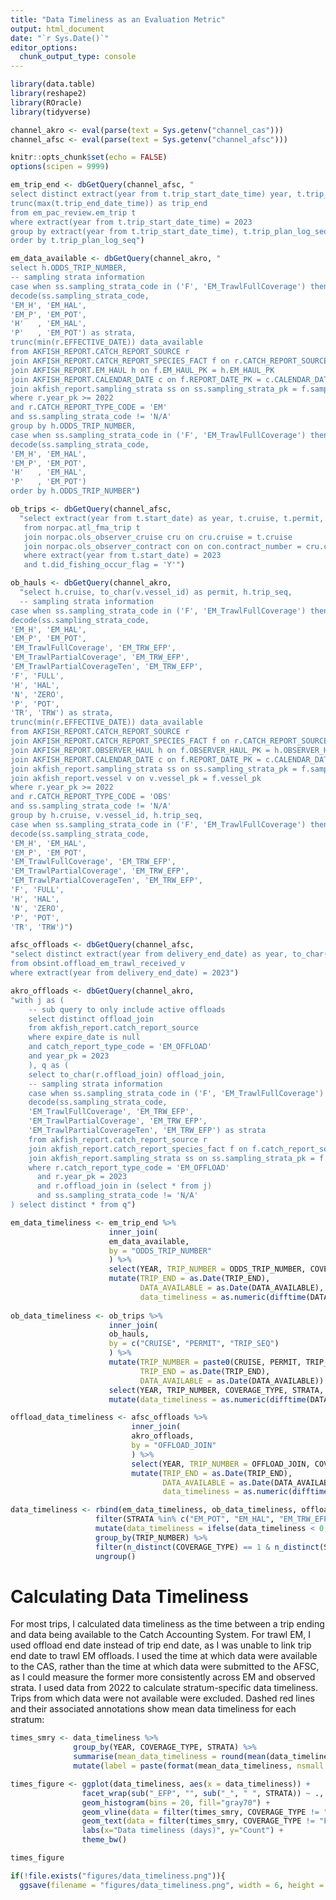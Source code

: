 ```yaml
---
title: "Data Timeliness as an Evaluation Metric"
output: html_document
date: "`r Sys.Date()`"
editor_options: 
  chunk_output_type: console
---
```


```r
library(data.table)
library(reshape2)
library(ROracle)
library(tidyverse)

channel_akro <- eval(parse(text = Sys.getenv("channel_cas")))
channel_afsc <- eval(parse(text = Sys.getenv("channel_afsc")))

knitr::opts_chunk$set(echo = FALSE)
options(scipen = 9999)
```

```r
em_trip_end <- dbGetQuery(channel_afsc, "
select distinct extract(year from t.trip_start_date_time) year, t.trip_plan_log_seq odds_trip_number,
trunc(max(t.trip_end_date_time)) as trip_end
from em_pac_review.em_trip t
where extract(year from t.trip_start_date_time) = 2023
group by extract(year from t.trip_start_date_time), t.trip_plan_log_seq
order by t.trip_plan_log_seq")

em_data_available <- dbGetQuery(channel_akro, "
select h.ODDS_TRIP_NUMBER, 
-- sampling strata information
case when ss.sampling_strata_code in ('F', 'EM_TrawlFullCoverage') then 'FULL' else 'PARTIAL' end as coverage_type,
decode(ss.sampling_strata_code,
'EM_H', 'EM_HAL',
'EM_P', 'EM_POT',
'H'   , 'EM_HAL',
'P'   , 'EM_POT') as strata,
trunc(min(r.EFFECTIVE_DATE)) data_available
from AKFISH_REPORT.CATCH_REPORT_SOURCE r
join AKFISH_REPORT.CATCH_REPORT_SPECIES_FACT f on r.CATCH_REPORT_SOURCE_PK = f.CATCH_REPORT_SOURCE_PK
join AKFISH_REPORT.EM_HAUL h on f.EM_HAUL_PK = h.EM_HAUL_PK
join AKFISH_REPORT.CALENDAR_DATE c on f.REPORT_DATE_PK = c.CALENDAR_DATE_PK
join akfish_report.sampling_strata ss on ss.sampling_strata_pk = f.sampling_strata_pk
where r.year_pk >= 2022 
and r.CATCH_REPORT_TYPE_CODE = 'EM'
and ss.sampling_strata_code != 'N/A'
group by h.ODDS_TRIP_NUMBER,
case when ss.sampling_strata_code in ('F', 'EM_TrawlFullCoverage') then 'FULL' else 'PARTIAL' end,
decode(ss.sampling_strata_code,
'EM_H', 'EM_HAL',
'EM_P', 'EM_POT',
'H'   , 'EM_HAL',
'P'   , 'EM_POT')
order by h.ODDS_TRIP_NUMBER")

ob_trips <- dbGetQuery(channel_afsc, 
  "select extract(year from t.start_date) as year, t.cruise, t.permit, t.trip_seq, t.end_date as trip_end
   from norpac.atl_fma_trip t
   join norpac.ols_observer_cruise cru on cru.cruise = t.cruise
   join norpac.ols_observer_contract con on con.contract_number = cru.contract_number
   where extract(year from t.start_date) = 2023
   and t.did_fishing_occur_flag = 'Y'")

ob_hauls <- dbGetQuery(channel_akro, 
  "select h.cruise, to_char(v.vessel_id) as permit, h.trip_seq,
  -- sampling strata information
case when ss.sampling_strata_code in ('F', 'EM_TrawlFullCoverage') then 'FULL' else 'PARTIAL' end as coverage_type,
decode(ss.sampling_strata_code,
'EM_H', 'EM_HAL',
'EM_P', 'EM_POT',
'EM_TrawlFullCoverage', 'EM_TRW_EFP',
'EM_TrawlPartialCoverage', 'EM_TRW_EFP',
'EM_TrawlPartialCoverageTen', 'EM_TRW_EFP',
'F', 'FULL',
'H', 'HAL',
'N', 'ZERO',
'P', 'POT',
'TR', 'TRW') as strata,
trunc(min(r.EFFECTIVE_DATE)) data_available
from AKFISH_REPORT.CATCH_REPORT_SOURCE r
join AKFISH_REPORT.CATCH_REPORT_SPECIES_FACT f on r.CATCH_REPORT_SOURCE_PK = f.CATCH_REPORT_SOURCE_PK
join AKFISH_REPORT.OBSERVER_HAUL h on f.OBSERVER_HAUL_PK = h.OBSERVER_HAUL_PK
join AKFISH_REPORT.CALENDAR_DATE c on f.REPORT_DATE_PK = c.CALENDAR_DATE_PK
join akfish_report.sampling_strata ss on ss.sampling_strata_pk = f.sampling_strata_pk
join akfish_report.vessel v on v.vessel_pk = f.vessel_pk
where r.year_pk >= 2022 
and r.CATCH_REPORT_TYPE_CODE = 'OBS'
and ss.sampling_strata_code != 'N/A'
group by h.cruise, v.vessel_id, h.trip_seq,
case when ss.sampling_strata_code in ('F', 'EM_TrawlFullCoverage') then 'FULL' else 'PARTIAL' end,
decode(ss.sampling_strata_code,
'EM_H', 'EM_HAL',
'EM_P', 'EM_POT',
'EM_TrawlFullCoverage', 'EM_TRW_EFP',
'EM_TrawlPartialCoverage', 'EM_TRW_EFP',
'EM_TrawlPartialCoverageTen', 'EM_TRW_EFP',
'F', 'FULL',
'H', 'HAL',
'N', 'ZERO',
'P', 'POT',
'TR', 'TRW')")

afsc_offloads <- dbGetQuery(channel_afsc, 
"select distinct extract(year from delivery_end_date) as year, to_char(offload_join) offload_join, delivery_end_date, date_of_entry
from obsint.offload_em_trawl_received_v
where extract(year from delivery_end_date) = 2023")

akro_offloads <- dbGetQuery(channel_akro, 
"with j as (
    -- sub query to only include active offloads
    select distinct offload_join
    from akfish_report.catch_report_source
    where expire_date is null
    and catch_report_type_code = 'EM_OFFLOAD'
    and year_pk = 2023
    ), q as (
    select to_char(r.offload_join) offload_join,
    -- sampling strata information
    case when ss.sampling_strata_code in ('F', 'EM_TrawlFullCoverage') then 'FULL' else 'PARTIAL' end as coverage_type,
    decode(ss.sampling_strata_code,
    'EM_TrawlFullCoverage', 'EM_TRW_EFP',
    'EM_TrawlPartialCoverage', 'EM_TRW_EFP',
    'EM_TrawlPartialCoverageTen', 'EM_TRW_EFP') as strata
    from akfish_report.catch_report_source r
    join akfish_report.catch_report_species_fact f on f.catch_report_source_pk = r.catch_report_source_pk
    join akfish_report.sampling_strata ss on ss.sampling_strata_pk = f.sampling_strata_pk
    where r.catch_report_type_code = 'EM_OFFLOAD'
      and r.year_pk = 2023
      and r.offload_join in (select * from j)
      and ss.sampling_strata_code != 'N/A'
) select distinct * from q")
```

```r
em_data_timeliness <- em_trip_end %>% 
                      inner_join(
                      em_data_available, 
                      by = "ODDS_TRIP_NUMBER"
                      ) %>% 
                      select(YEAR, TRIP_NUMBER = ODDS_TRIP_NUMBER, COVERAGE_TYPE, STRATA, TRIP_END, DATA_AVAILABLE) %>% 
                      mutate(TRIP_END = as.Date(TRIP_END),
                             DATA_AVAILABLE = as.Date(DATA_AVAILABLE),
                             data_timeliness = as.numeric(difftime(DATA_AVAILABLE, TRIP_END, units = "days")))
                      
ob_data_timeliness <- ob_trips %>% 
                      inner_join(
                      ob_hauls,
                      by = c("CRUISE", "PERMIT", "TRIP_SEQ")
                      ) %>% 
                      mutate(TRIP_NUMBER = paste0(CRUISE, PERMIT, TRIP_SEQ), 
                             TRIP_END = as.Date(TRIP_END),
                             DATA_AVAILABLE = as.Date(DATA_AVAILABLE)) %>% 
                      select(YEAR, TRIP_NUMBER, COVERAGE_TYPE, STRATA, TRIP_END, DATA_AVAILABLE) %>%  
                      mutate(data_timeliness = as.numeric(difftime(DATA_AVAILABLE, TRIP_END, units = "days")))

offload_data_timeliness <- afsc_offloads %>% 
                           inner_join(
                           akro_offloads, 
                           by = "OFFLOAD_JOIN"
                           ) %>% 
                           select(YEAR, TRIP_NUMBER = OFFLOAD_JOIN, COVERAGE_TYPE, STRATA, TRIP_END = DELIVERY_END_DATE, DATA_AVAILABLE = DATE_OF_ENTRY) %>% 
                           mutate(TRIP_END = as.Date(TRIP_END),
                                  DATA_AVAILABLE = as.Date(DATA_AVAILABLE),
                                  data_timeliness = as.numeric(difftime(DATA_AVAILABLE, TRIP_END, units = "days")) + 1)

data_timeliness <- rbind(em_data_timeliness, ob_data_timeliness, offload_data_timeliness) %>% 
                   filter(STRATA %in% c("EM_POT", "EM_HAL", "EM_TRW_EFP", "HAL", "TRW", "POT")) %>% 
                   mutate(data_timeliness = ifelse(data_timeliness < 0, 0, data_timeliness)) %>% 
                   group_by(TRIP_NUMBER) %>% 
                   filter(n_distinct(COVERAGE_TYPE) == 1 & n_distinct(STRATA) == 1) %>% 
                   ungroup()
```

# Calculating Data Timeliness
For most trips, I calculated data timeliness as the time between a trip ending and data being available to the Catch Accounting System. For trawl EM, I used offload end date instead of trip end date, as I was unable to link trip end date to trawl EM offloads. I used the time at which data were available to the CAS, rather than the time at which data were submitted to the AFSC, as I could measure the former more consistently across EM and observed strata. I used data from 2022 to calculate stratum-specific data timeliness. Trips from which data were not available were excluded. Dashed red lines and their associated annotations show mean data timeliness for each stratum:    
```r
times_smry <- data_timeliness %>%
              group_by(YEAR, COVERAGE_TYPE, STRATA) %>%
              summarise(mean_data_timeliness = round(mean(data_timeliness), 2), .groups = "drop") %>% 
              mutate(label = paste(format(mean_data_timeliness, nsmall = 2)))

times_figure <- ggplot(data_timeliness, aes(x = data_timeliness)) +
                facet_wrap(sub("_EFP", "", sub("_", " ", STRATA)) ~ ., scales="free_y", ncol = 2, dir = "v") +
                geom_histogram(bins = 20, fill="gray70") +
                geom_vline(data = filter(times_smry, COVERAGE_TYPE != "FULL"), aes(xintercept = mean_data_timeliness), color = "red", lty = 2) +
                geom_text(data = filter(times_smry, COVERAGE_TYPE != "FULL"), aes(x = mean_data_timeliness, y = Inf, label = label), angle = 90, hjust = 1.2, vjust = -.25) +
                labs(x="Data timeliness (days)", y="Count") +
                theme_bw()

times_figure

if(!file.exists("figures/data_timeliness.png")){
  ggsave(filename = "figures/data_timeliness.png", width = 6, height = 5, units = 'in')}
```
